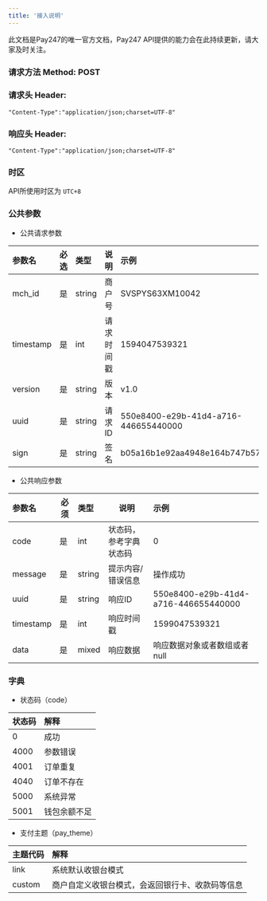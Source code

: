 ```yaml
---
title: '接入说明'
---
```



<Note>
	此文档是Pay247的唯一官方文档，Pay247 API提供的能力会在此持续更新，请大家及时关注。
</Note>


### 请求方法 Method: POST

### 请求头 Header:
```
"Content-Type":"application/json;charset=UTF-8"
```

### 响应头 Header:
```
"Content-Type":"application/json;charset=UTF-8"
```

### 时区

API所使用时区为 ```UTC+8```

### 公共参数
* 公共请求参数

| 参数名       | 必选    | 类型  | 说明     | 示例         |
|:----------|:------|:----|:-------|:-----------|
| mch_id    | 是     | string   | 商户号 | SVSPYS63XM10042 |
| timestamp | 是     | int   | 请求时间戳 | 1594047539321 |
| version   | 是     | string   | 版本 | v1.0 |
| uuid  | 是  | string   | 请求ID     |  550e8400-e29b-41d4-a716-446655440000 |
| sign      | 是     | string   | 签名     |b05a16b1e92aa4948e164b747b5749b4 |

* 公共响应参数

| 参数名     | 必须  | 类型      | 说明            | 示例               |
|:--------|-----|:--------|---------------|:-----------------|
| code    | 是   | int     | 状态码，参考字典状态码   | 0                |
| message | 是   | string  | 提示内容/错误信息     | 操作成功             |
| uuid  | 是  | string   | 响应ID     |  550e8400-e29b-41d4-a716-446655440000 |
| timestamp  | 是  | int   | 响应时间戳     |  1599047539321 |
| data    | 是   | mixed   | 响应数据          |  响应数据对象或者数组或者null |


### 字典
* 状态码（code）

| 状态码  | 解释   |
|:-----|:-----|
| 0    | 成功   |
| 4000 | 参数错误 | 
| 4001 | 订单重复 |
| 4040 | 订单不存在 |
| 5000 | 系统异常 |
| 5001 | 钱包余额不足 |



* 支付主题（pay_theme）

| 主题代码  | 解释   |
|:-----|:-----|
| link    | 系统默认收银台模式   |
| custom  | 商户自定义收银台模式，会返回银行卡、收款码等信息 |